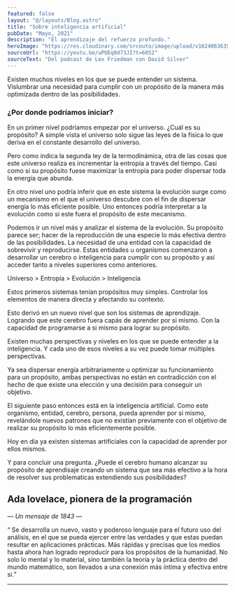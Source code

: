 ```yaml
---
featured: false
layout: "@/layouts/Blog.astro"
title: "Sobre inteligencia artificial"
pubDate: "Mayo, 2021"
description: "El aprendizaje del refuerzo profundo."
heroImage: "https://res.cloudinary.com/srcouto/image/upload/v1624063635/Next-srcouto/extracto-sobre-inteligencia-artificial/banner.png"
sourceUrl: "https://youtu.be/uPUEq8d73JI?t=6052"
sourceText: "Del podcast de Lex Friedman con David Silver"
---
```


Existen muchos niveles en los que se puede entender un sistema. Vislumbrar una necesidad para cumplir con un propósito de la manera más optimizada dentro de las posibilidades.

### ¿Por donde podríamos iniciar?

En un primer nivel podríamos empezar por el universo. ¿Cuál es su propósito? A simple vista el universo solo sigue las leyes de la física lo que deriva en el constante desarrollo del universo.

Pero como indica la segunda ley de la termodinámica, otra de las cosas que este universo realiza es incrementar la entropía a través del tiempo. Casi como si su propósito fuese maximizar la entropía para poder dispersar toda la energía que abunda.

En otro nivel uno podría inferir que en este sistema la evolución surge como un mecanismo en el que el universo descubre con el fin de dispersar energía lo más eficiente posible. Uno entonces podría interpretar a la evolución como si este fuera el propósito de este mecanismo.

Podemos ir un nivel más y analizar el sistema de la evolución. Su propósito parece ser; hacer de la reproducción de una especie lo más efectiva dentro de las posibilidades. La necesidad de una entidad con la capacidad de sobrevivir y reproducirse. Estas entidades u organismos comenzaron a desarrollar un cerebro o inteligencia para cumplir con su propósito y así acceder tanto a niveles superiores como anteriores.

Universo > Entropía > Evolución > Inteligencia

Estos primeros sistemas tenían propósitos muy simples. Controlar los elementos de manera directa y afectando su contexto.

Esto derivó  en un nuevo nivel que son los sistemas de aprendizaje. Logrando que este cerebro fuera capás de aprender por si mismo. Con la capacidad de programarse a si mismo para lograr su propósito.

Existen muchas perspectivas y niveles en los que se puede entender a la inteligencia. Y cada uno de esos niveles a su vez puede tomar múltiples perspectivas.

Ya sea dispersar energía arbitrariamente u optimizar su funcionamiento para un propósito, ambas perspectivas no están en contradicción con el hecho de que existe una elección y una decisión para conseguir un objetivo.

El siguiente paso entonces está en la inteligencia artificial. Como este organismo, entidad, cerebro, persona, pueda aprender por si mismo, revelándole nuevos patrones que no existían previamente con el objetivo de realizar su propósito lo más eficientemente posible.

Hoy en día ya existen sistemas artificiales con la capacidad de aprender por ellos mismos.

Y para concluir una pregunta. ¿Puede el cerebro humano alcanzar su propósito de aprendisaje creando un sistema que sea más efectivo a la hora de resolver sus problematicas extendiendo sus posibilidades? 

<article class="font-serif max-w-2xl mx-auto grid gap-1 bg-primary-foreground/90 backdrop-blur-sm p-8 sm:p-12 rounded-md overflow-hidden shadow relative"><h2 class="!text-lg !my-0 font-bold">Ada lovelace, pionera de la programación</h2><p ><i>— Un mensaje de 1843 —</i></p><q class="!text-center" style="text-wrap: balance">
Se desarrolla un nuevo, vasto y poderoso lenguaje para el futuro uso del análisis, en el que se pueda ejercer entre las verdades y que estas puedan resultar en aplicaciones prácticas. Más rápidas y precisas que los medios hasta ahora han logrado reproducir para los propósitos de la humanidad. No solo lo mental y lo material, sino también la teoría y la práctica dentro del mundo matemático, son llevados a una conexión más íntima y efectiva entre si.</q></article>

---



